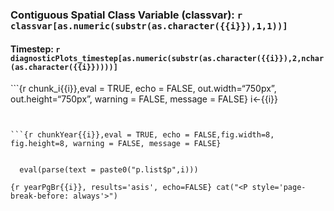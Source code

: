 ### Contiguous Spatial Class Variable (classvar): `r classvar[as.numeric(substr(as.character({{i}}),1,1))]`
#### Timestep: `r diagnosticPlots_timestep[as.numeric(substr(as.character({{i}}),2,nchar(as.character({{i}}))))]`

```{r chunk_i{{i}},eval = TRUE, echo = FALSE, out.width="750px", out.height="750px", warning = FALSE, message = FALSE}
i<-{{i}}

```


```{r chunkYear{{i}},eval = TRUE, echo = FALSE,fig.width=8, fig.height=8, warning = FALSE, message = FALSE}


  eval(parse(text = paste0("p.list$p",i)))

```

```{r yearPgBr{{i}}, results='asis', echo=FALSE}
cat("<P style='page-break-before: always'>") 
```
